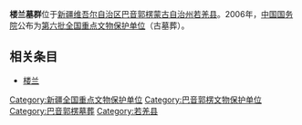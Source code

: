 {{Multiple issues|
{{No footnotes|time=2020-08-18T13:02:27+00:00}}
{{refimprove|time=2020-08-18T13:02:27+00:00}}
}}
{{文物保护单位
| 级别 = 全国
| 名称 =楼兰墓群
| 图片 =
| 说明 = 
| 所在 = [[新疆维吾尔自治区|新疆维吾尔自治区]][[若羌县|若羌县]]
| 分类 = 古墓葬
| 时代 = 新石器时代至晋
| 编号 = 6-289
| 登录 = 2006年[[第六批全国重点文物保护单位|第六批]]
| Cat = 新疆全国重点文物保护单位
}}
'''楼兰墓群'''位于[[新疆维吾尔自治区|新疆维吾尔自治区]][[巴音郭楞蒙古自治州|巴音郭楞蒙古自治州]][[若羌县|若羌县]]。2006年，[[中华人民共和国国务院|中国国务院]]公布为[[第六批全国重点文物保护单位|第六批全国重点文物保护单位]]（古墓葬）。

== 相关条目 ==
*[[楼兰|楼兰]] 

{{新疆全国重点文物保护单位}}
{{DEFAULTSORT:L}}
[[Category:新疆全国重点文物保护单位|Category:新疆全国重点文物保护单位]]
[[Category:巴音郭楞文物保护单位|Category:巴音郭楞文物保护单位]]
[[Category:巴音郭楞墓葬|Category:巴音郭楞墓葬]]
[[Category:若羌县|Category:若羌县]]